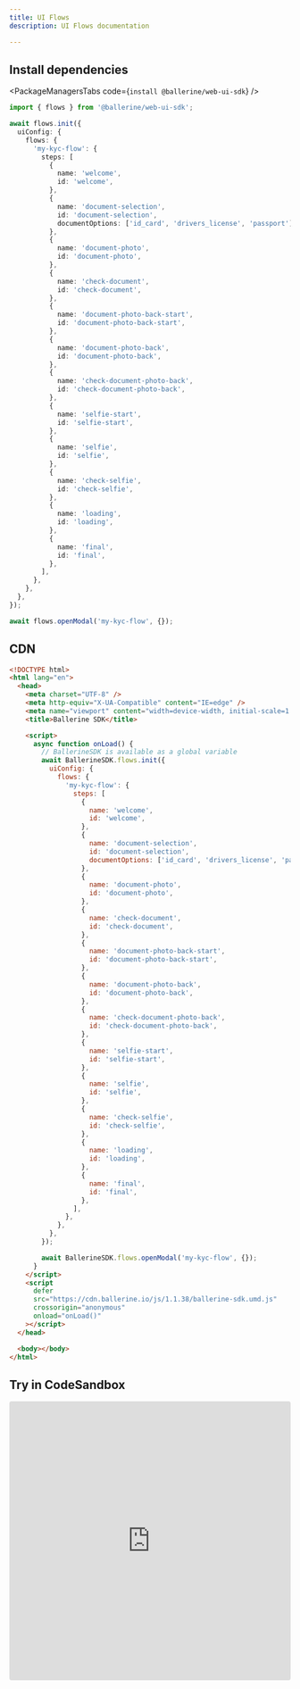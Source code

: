 ```yaml
---
title: UI Flows
description: UI Flows documentation

---
```



## Install dependencies

<PackageManagersTabs code={`install @ballerine/web-ui-sdk`} />

```typescript
import { flows } from '@ballerine/web-ui-sdk';

await flows.init({
  uiConfig: {
    flows: {
      'my-kyc-flow': {
        steps: [
          {
            name: 'welcome',
            id: 'welcome',
          },
          {
            name: 'document-selection',
            id: 'document-selection',
            documentOptions: ['id_card', 'drivers_license', 'passport'],
          },
          {
            name: 'document-photo',
            id: 'document-photo',
          },
          {
            name: 'check-document',
            id: 'check-document',
          },
          {
            name: 'document-photo-back-start',
            id: 'document-photo-back-start',
          },
          {
            name: 'document-photo-back',
            id: 'document-photo-back',
          },
          {
            name: 'check-document-photo-back',
            id: 'check-document-photo-back',
          },
          {
            name: 'selfie-start',
            id: 'selfie-start',
          },
          {
            name: 'selfie',
            id: 'selfie',
          },
          {
            name: 'check-selfie',
            id: 'check-selfie',
          },
          {
            name: 'loading',
            id: 'loading',
          },
          {
            name: 'final',
            id: 'final',
          },
        ],
      },
    },
  },
});

await flows.openModal('my-kyc-flow', {});
```

## CDN

```html
<!DOCTYPE html>
<html lang="en">
  <head>
    <meta charset="UTF-8" />
    <meta http-equiv="X-UA-Compatible" content="IE=edge" />
    <meta name="viewport" content="width=device-width, initial-scale=1.0" />
    <title>Ballerine SDK</title>

    <script>
      async function onLoad() {
        // BallerineSDK is available as a global variable
        await BallerineSDK.flows.init({
          uiConfig: {
            flows: {
              'my-kyc-flow': {
                steps: [
                  {
                    name: 'welcome',
                    id: 'welcome',
                  },
                  {
                    name: 'document-selection',
                    id: 'document-selection',
                    documentOptions: ['id_card', 'drivers_license', 'passport'],
                  },
                  {
                    name: 'document-photo',
                    id: 'document-photo',
                  },
                  {
                    name: 'check-document',
                    id: 'check-document',
                  },
                  {
                    name: 'document-photo-back-start',
                    id: 'document-photo-back-start',
                  },
                  {
                    name: 'document-photo-back',
                    id: 'document-photo-back',
                  },
                  {
                    name: 'check-document-photo-back',
                    id: 'check-document-photo-back',
                  },
                  {
                    name: 'selfie-start',
                    id: 'selfie-start',
                  },
                  {
                    name: 'selfie',
                    id: 'selfie',
                  },
                  {
                    name: 'check-selfie',
                    id: 'check-selfie',
                  },
                  {
                    name: 'loading',
                    id: 'loading',
                  },
                  {
                    name: 'final',
                    id: 'final',
                  },
                ],
              },
            },
          },
        });

        await BallerineSDK.flows.openModal('my-kyc-flow', {});
      }
    </script>
    <script
      defer
      src="https://cdn.ballerine.io/js/1.1.38/ballerine-sdk.umd.js"
      crossorigin="anonymous"
      onload="onLoad()"
    ></script>
  </head>

  <body></body>
</html>
```

## Try in CodeSandbox

<iframe src="https://codesandbox.io/embed/withered-cherry-x2odl1?fontsize=14&hidenavigation=1&theme=dark"
     style="width:100%; height:500px; border:0; border-radius: 4px; overflow:hidden;"
     title="withered-cherry-x2odl1"
     allow="accelerometer; ambient-light-sensor; camera; encrypted-media; geolocation; gyroscope; hid; microphone; midi; payment; usb; vr; xr-spatial-tracking"
     sandbox="allow-forms allow-modals allow-popups allow-presentation allow-same-origin allow-scripts"
   ></iframe>
